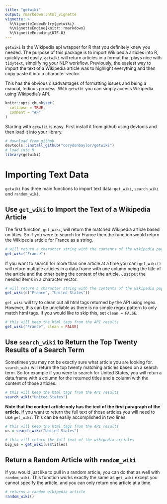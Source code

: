 ```yaml
---
title: "getwiki"
output: rmarkdown::html_vignette
vignette: >
  %\VignetteIndexEntry{getwiki}
  %\VignetteEngine{knitr::rmarkdown}
  %\VignetteEncoding{UTF-8}
---
```


`getwiki` is the Wikipedia api wrapper for R that you definitely knew you needed. The purpose of this package is to import Wikipedia articles into R, quickly and easily. `getwiki` will return articles in a format that plays nice with `tidytext`, simplifying your NLP workflow. Previously, the easiest way to import the text of a Wikipedia article was to highlight everything and then copy paste it into a character vector. 

This has the obvious disadvantages of formatting issues and being a manual, tedious process. With `getwiki` you can simply access Wikipedia using Wikipedia's API. 

```r
knitr::opts_chunk$set(
  collapse = TRUE,
  comment = "#>"
)
```

Starting with `getwiki` is easy. First install it from github using devtools and then load it into your library. 

```r

# download from github
devtools::install_github("corydonbaylor/getwiki")
# load into R
library(getwiki)
```

# Importing Text Data

`getwiki` has three main functions to import text data: `get_wiki`, `search_wiki` and `random_wiki`. 

## Use `get_wiki` to Import the Text of a Wikipedia Article

The first function, `get_wiki`, will return the matched Wikipedia article based on titles. So if you were to search for France then the function would return the Wikipedia article for France as a string. 

```r

# will return a character string with the contents of the wikipedia page on France. 
get_wiki("France")

```

If you want to search for more than one article at a time you can! `get_wiki()` will return multiple articles in a data.frame with one column being the title of the article and the other being the content of the article. Just put the needed items in a character vector. 

```r

# will return a character string with the contents of the wikipedia page on France. 
get_wiki(c("France", "United States"))

```

`get_wiki` will try to clean out all html tags returned by the API using regex. However, this can be unreliable as there is no simple regex pattern to only match html tags. If you would like to skip this, set `clean = FALSE`. 

```r

# this will keep the html tags from the API results
get_wiki("France", clean = FALSE)

```

## Use `search_wiki` to Return the Top Twenty Results of a Search Term

Sometimes you may not be exactly sure what article you are looking for. `search_wiki` will return the top twenty matching articles based on a search term. So for example if you were to search for United States, you will retun a data.frame with a column for the returned titles and a column with the content of those articles. 

```r

# this will keep the html tags from the API results
search_wiki("United States")

```

**Note that the content article only has the text of the first paragraph of the article.** If you want to return the full text of those articles you will need to use `get_wiki`. This can be easily accomplished in two lines.

```r

# this will keep the html tags from the API results
us = search_wiki("United States")

# this will return the full text of the wikipedia articles
big_us = get_wiki(us$titles)

```

## Return a Random Article with `random_wiki`

If you would just like to pull in a random article, you can do that as well with `random_wiki`. This function works exactly the same as `get_wiki` except you cannot specify the article, and you can only return one article at a time.  

```r

# returns a random wikipedia article
random_wiki()

```
